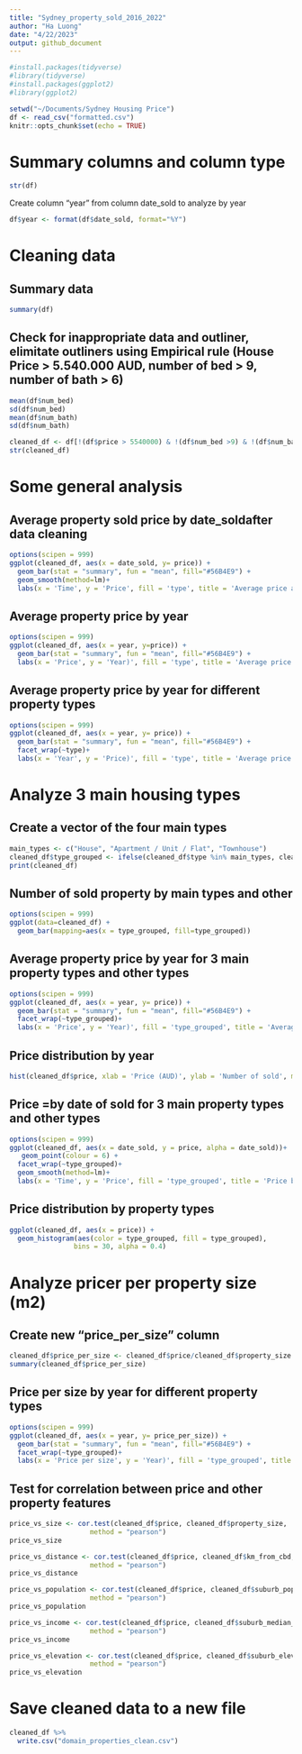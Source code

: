 ```yaml
---
title: "Sydney_property_sold_2016_2022"
author: "Ha Luong"
date: "4/22/2023"
output: github_document
---
```


```r
#install.packages(tidyverse)
#library(tidyverse)
#install.packages(ggplot2)
#library(ggplot2)

setwd("~/Documents/Sydney Housing Price")
df <- read_csv("formatted.csv")
knitr::opts_chunk$set(echo = TRUE)
```
# Summary columns and column type
```r
str(df)
```
Create column "year" from column date_sold to analyze by year
```r
df$year <- format(df$date_sold, format="%Y")
```
# Cleaning data
## Summary data
```r
summary(df)
```
## Check for inappropriate data and outliner, elimitate outliners using Empirical rule  (House Price > 5.540.000 AUD, number of bed > 9, number of bath > 6)
```r
mean(df$num_bed)
sd(df$num_bed)
mean(df$num_bath)
sd(df$num_bath)
```
```r
cleaned_df <- df[!(df$price > 5540000) & !(df$num_bed >9) & !(df$num_bath > 6),]
str(cleaned_df)
```
# Some general analysis
## Average property sold price by date_soldafter data cleaning
```r
options(scipen = 999)
ggplot(cleaned_df, aes(x = date_sold, y= price)) + 
  geom_bar(stat = "summary", fun = "mean", fill="#56B4E9") +
  geom_smooth(method=lm)+
  labs(x = 'Time', y = 'Price', fill = 'type', title = 'Average price after cleaning')
```
## Average property price by year
```r
options(scipen = 999)
ggplot(cleaned_df, aes(x = year, y=price)) + 
  geom_bar(stat = "summary", fun = "mean", fill="#56B4E9") +
  labs(x = 'Price', y = 'Year)', fill = 'type', title = 'Average price by year')
```

## Average property price by year for different property types
```r
options(scipen = 999)
ggplot(cleaned_df, aes(x = year, y= price)) + 
  geom_bar(stat = "summary", fun = "mean", fill="#56B4E9") +
  facet_wrap(~type)+
  labs(x = 'Year', y = 'Price)', fill = 'type', title = 'Average price by year')
```

# Analyze 3 main housing types
## Create a vector of the four main types
```r
main_types <- c("House", "Apartment / Unit / Flat", "Townhouse")
cleaned_df$type_grouped <- ifelse(cleaned_df$type %in% main_types, cleaned_df$type, "others")
print(cleaned_df)
```
## Number of sold property by main types and other
```r
options(scipen = 999)
ggplot(data=cleaned_df) +
  geom_bar(mapping=aes(x = type_grouped, fill=type_grouped))
```

## Average property price by year for 3 main property types and other types
```r
options(scipen = 999)
ggplot(cleaned_df, aes(x = year, y= price)) + 
  geom_bar(stat = "summary", fun = "mean", fill="#56B4E9") +
  facet_wrap(~type_grouped)+
  labs(x = 'Price', y = 'Year)', fill = 'type_grouped', title = 'Average price by year')
```
## Price distribution by year
```r
hist(cleaned_df$price, xlab = 'Price (AUD)', ylab = 'Number of sold', main = 'Distribution of House Prices from 2016-2022')
```

## Price =by date of sold for 3 main property types and other types
```r
options(scipen = 999)
ggplot(cleaned_df, aes(x = date_sold, y = price, alpha = date_sold))+
   geom_point(colour = 6) +
  facet_wrap(~type_grouped)+
  geom_smooth(method=lm)+
  labs(x = 'Time', y = 'Price', fill = 'type_grouped', title = 'Price by time')
```
## Price distribution by property types
```r
ggplot(cleaned_df, aes(x = price)) +
  geom_histogram(aes(color = type_grouped, fill = type_grouped), 
                bins = 30, alpha = 0.4)
```
# Analyze pricer per property size (m2)
## Create new "price_per_size" column
```r
cleaned_df$price_per_size <- cleaned_df$price/cleaned_df$property_size
summary(cleaned_df$price_per_size)
```
## Price per size by year for different property types
```r
options(scipen = 999)
ggplot(cleaned_df, aes(x = year, y= price_per_size)) + 
  geom_bar(stat = "summary", fun = "mean", fill="#56B4E9") +
  facet_wrap(~type_grouped)+
  labs(x = 'Price per size', y = 'Year)', fill = 'type_grouped', title = 'Average price per housing size by year')
```
## Test for correlation between price and other property features
```r
price_vs_size <- cor.test(cleaned_df$price, cleaned_df$property_size, 
                    method = "pearson")
price_vs_size
```

```r
price_vs_distance <- cor.test(cleaned_df$price, cleaned_df$km_from_cbd, 
                    method = "pearson")
price_vs_distance
```

```r
price_vs_population <- cor.test(cleaned_df$price, cleaned_df$suburb_population, 
                    method = "pearson")
price_vs_population
```

```r
price_vs_income <- cor.test(cleaned_df$price, cleaned_df$suburb_median_income, 
                    method = "pearson")
price_vs_income
```

```r
price_vs_elevation <- cor.test(cleaned_df$price, cleaned_df$suburb_elevation, 
                    method = "pearson")
price_vs_elevation 
```

# Save cleaned data to a new file
```r
cleaned_df %>%
  write.csv("domain_properties_clean.csv")
```



